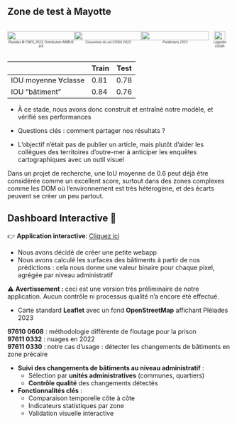 ## Zone de test à Mayotte

<div style="display: flex; align-items: flex-start;">

<div style="flex: 3; text-align: center;">
  <img src="../img/pleiades_mayotte_2023.png" style="width: 100%;"><br>
  <span style="font-size: 50%;"><em>Pleiades © CNES_2023, Distribution AIRBUS DS</em></span>
</div>

<div style="flex: 3; text-align: center;">
  <img src="../img/cosia_multiclasse.png" style="width: 100%;"><br>
  <span style="font-size: 50%;"><em>Couverture du sol COSIA 2023</em></span>
</div>

<div style="flex: 3; text-align: center;">
  <img src="../img/predictions_test_2023.png" style="width: 100%;"><br>
  <span style="font-size: 50%;"><em>Prédictions 2023</em></span>
</div>

<div style="flex: 1; text-align: center;">
  <img src="../img/../img/legende_cosia.png" style="width: 70%;"><br>
  <span style="font-size: 50%;"><em>Légende COSIA</em></span>
</div>

</div>

|                    | Train | Test |
|--------------------|-------|------|
|IOU moyenne ∀classe | 0.81  | 0.78 |
|IOU "bâtiment"      | 0.84  | 0.76 |

::: {.notes}
- À ce stade, nous avons donc construit et entraîné notre modèle, et vérifié ses performances

- Questions clés : comment partager nos résultats ?

- L’objectif n’était pas de publier un article, mais plutôt d’aider les collègues des territoires d’outre-mer à anticiper les enquêtes cartographiques avec un outil visuel

Dans un projet de recherche, une IoU moyenne de 0.6 peut déjà être considérée comme un excellent score, surtout dans des zones complexes comme les DOM où l’environnement est très hétérogène, et des écarts peuvent se créer un peu partout.
:::

## Dashboard Interactive 🚀

:::{.absolute top=280 left=150}
👉 [**Application interactive**]{.orange}: [Cliquez ici](https://inseefrlab.github.io/satellite-images-webapp/)
:::

<!-- <iframe src="https://inseefrlab.github.io/satellite-images-webapp/"
        width="100%"
        height="500"
        style="border:none;">
</iframe> -->

::: {.notes}

- Nous avons décidé de créer une petite webapp 
- Nous avons calculé les surfaces des bâtiments à partir de nos prédictions : cela nous donne une valeur binaire pour chaque pixel, agrégée par niveau administratif  

⚠️ **Avertissement :** ceci est une version très préliminaire de notre application. Aucun contrôle ni processus qualité n’a encore été effectué.  

- Carte standard **Leaflet** avec un fond **OpenStreetMap** affichant Pléiades 2023  

**97610 0608** : méthodologie différente de floutage pour la prison  
**97611 0332** : nuages en 2022  
**97611 0330** : notre cas d’usage : détecter les changements de bâtiments en zone précaire  

- [**Suivi des changements de bâtiments au niveau administratif**]{.orange} :  
  - Sélection par [**unités administratives**]{.blue2} (communes, quartiers)  
  - [**Contrôle qualité**]{.blue2} des changements détectés  

- [**Fonctionnalités clés**]{.orange} :  
  - Comparaison temporelle côte à côte  
  - Indicateurs statistiques par zone  
  - Validation visuelle interactive  
:::
